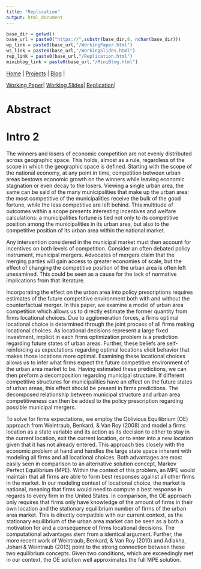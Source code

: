 ```yaml
---
title: "Replication"
output: html_document
---
```

```r
base_dir = getwd()
base_url = paste0("https://",substr(base_dir,8, nchar(base_dir)))
wp_link = paste0(base_url,"/WorkingPaper.html")
ws_link = paste0(base_url,"/WorkingSlides.html")
rep_link = paste0(base_url,"/Replication.html")
miniblog_link = paste0(base_url,"/MiniBlog.html")
```

[Home](https://chasewiedemann.github.io/index.html) |
[Projects](https://chasewiedemann.github.io/Site/Projects/projects.html) |
[Blog](https://chasewiedemann.github.io/Site/blog.html) |

[Working Paper](`r wp_link`)|
[Working Slides](`r ws_link`)|
[Replication](`r rep_link`)|


# Abstract

# Intro 2

The winners and losers of economic competition are not evenly distributed across geographic space. This holds, almost as a rule, regardless of the scope in which the geographic space is defined. Starting with the scope of the national economy, at any point in time, competition between urban areas bestows economic growth on the winners while leaving economic stagnation or even decay to the losers. Viewing a single urban area, the same can be said of the many municipalities that make up the urban area: the most competitive of the municipalities receive the bulk of the good fortune, while the less competitive are left behind. This multitude of outcomes within a scope presents interesting incentives and welfare calculations: a municipalities fortune is tied not only to its competitive position among the municipalities in its urban area, but also to the competitive position of its urban area within the national market.

Any intervention considered in the municipal market must then account for incentives on both levels of competition. Consider an often debated policy instrument, municipal mergers. Advocates of mergers claim that the merging parties will gain access to greater economies of scale, but the effect of changing the competitive position of the urban area is often left unexamined. This could be seen as a cause for the lack of normative implications from that literature.  

Incorporating the effect on the urban area into policy prescriptions requires estimates of the future competitive environment both with and without the counterfactual merger. In this paper, we examine a model of urban area competition which allows us to directly estimate the former quantity from firms locational choices. Due to agglomeration forces, a firms optimal locational choice is determined through the joint process of all firms making locational choices. As locational decisions represent a large fixed investment, implicit in each firms optimization problem is a prediction regarding future states of urban areas. Further, these beliefs are self-reinforcing as expectations regarding optimal locations elicit behavior that makes those locations more optimal. Examining these locational choices allows us to infer what firms expect the future competitive environment of the urban area market to be. Having estimated these predictions, we can then preform a decomposition regarding municipal structure. If different competitive structures for municipalities have an effect on the future states of urban areas, this effect should be present in firms predictions. The decomposed relationship between municipal structure and urban area competitiveness can then be added to the policy prescription regarding possible municipal mergers.

To solve for firms expectations, we employ the Oblivious Equilibrium (OE) approach from Weintraub, Benkard, \& Van Roy (2008) and model a firms location as a state variable and its action as its decision to either to stay in the current location, exit the current location, or to enter into a new location given that it has not already entered. This approach ties closely with the economic problem at hand and handles the large state space inherent with modeling all firms and all locational choices. Both advantages are most easily seen in comparison to an alternative solution concept, Markov Perfect Equilibrium (MPE). Within the context of this problem, an MPE would maintain that all firms are able to form best responses against all other firms in the market. In our modeling context of locational choice, the market is national, meaning that firms would need to compute a best response in regards to every firm in the United States.  In comparison, the OE approach only requires that firms only have knowledge of the amount of firms in their own location and the stationary equilibrium number of firms of the urban area market. This is directly compatible with our current context, as the stationary equilibrium of the urban area market can be seen as a both a motivation for and a consequence of firms locational decisions. The computational advantages stem from a identical argument. Further, the more recent work of Weintraub, Benkard, \& Van Roy (2010) and Adlakha, Johari \& Weintraub (2013) point to the strong connection between these two equilibrium concepts. Given two conditions, which are exceedingly met in our context, the OE solution well approximates the full MPE solution.
















